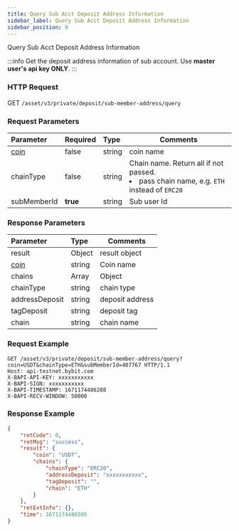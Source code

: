 ```yaml
---
title: Query Sub Acct Deposit Address Information
sidebar_label: Query Sub Acct Deposit Address Information
sidebar_position: 9
---
```

Query Sub Acct Deposit Address Information

:::info
Get the deposit address information of sub account. Use <b>master user's api key ONLY</b>.
:::

### HTTP Request
GET `/asset/v3/private/deposit/sub-member-address/query`

### Request Parameters
| Parameter | Required | Type | Comments|
|:----- |:-------|:-----|------ |
|[coin](../enum#coin) |false |string |coin name|
|chainType |false |string |Chain name. Return all if not passed.<li>pass chain name, e.g. `ETH` instead of `ERC20`</li>|
|subMemberId |<b>true</b> |string |Sub user Id|

### Response Parameters
| Parameter | Type | Comments|
|:----- |:-----|----- |
|result|Object|result object|
|[coin](../enum#coin)|string |Coin name |
|chains|Array|Object|
|chainType|string|chain type|
|addressDeposit|string|deposit address|
|tagDeposit|string|deposit tag|
|chain|string|chain name|

### Request Example

<Tabs>
<TabItem value="console" label="Console">

```http
GET /asset/v3/private/deposit/sub-member-address/query?coin=USDT&chainType=ETH&subMemberId=407767 HTTP/1.1
Host: api-testnet.bybit.com
X-BAPI-API-KEY: xxxxxxxxxxx
X-BAPI-SIGN: xxxxxxxxxxx
X-BAPI-TIMESTAMP: 1671174486288
X-BAPI-RECV-WINDOW: 50000
```

</TabItem>
</Tabs>

### Response Example

<Tabs>
<TabItem value="js linear" label="assets">

```json
{
    "retCode": 0,
    "retMsg": "success",
    "result": {
        "coin": "USDT",
        "chains": {
            "chainType": "ERC20",
            "addressDeposit": "xxxxxxxxxxx",
            "tagDeposit": "",
            "chain": "ETH"
        }
    },
    "retExtInfo": {},
    "time": 1671174486505
}
```
</TabItem>
</Tabs>